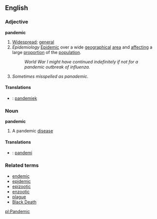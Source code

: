 ==English==
===Adjective===
'''pandemic'''
{{wikipedia}}
#[[Widespread]]; [[general]]
# ''Epidemiology'' [[Epidemic]] over a wide [[geographic]]al [[area]] and [[affect]]ing a large [[proportion]] of the [[population]].
#: ''World War I might have continued indefinitely if not for a pandemic outbreak of influenza.''
#''Sometimes misspelled as panademic.''

====Translations====
*{{sv}}: [[pandemiek]]

===Noun===
'''pandemic'''

#A pandemic [[disease]]

====Translations====
*{{sv}}: [[pandemi]]

===Related terms===
*[[endemic]]
*[[epidemic]]
*[[epizootic]]
*[[enzootic]]
*[[plague]]
*[[Black Death]]

[[pl:Pandemic]]